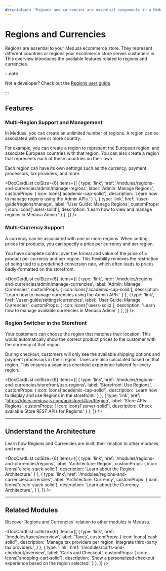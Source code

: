 ```yaml
---
description: "Regions and currencies are essential components in a Medusa ecommerce store. Learn about the available features and guides."
---
```



# Regions and Currencies

Regions are essential to your Medusa ecommerce store. They represent different countries or regions your ecommerce store serves customers in. This overview introduces the available features related to regions and currencies.

:::note

Not a developer? Check out the [Regions user guide](../../user-guide/regions/index.md).

:::

## Features

### Multi-Region Support and Management

In Medusa, you can create an unlimited number of regions. A region can be associated with one or more country.

For example, you can create a region to represent the European region, and associate European countries with that region. You can also create a region that represents each of these countries on their own.

Each region can have its own settings such as the currency, payment processors, tax providers, and more.

<DocCardList colSize={6} items={[
  {
    type: 'link',
    href: '/modules/regions-and-currencies/admin/manage-regions',
    label: 'Admin: Manage Regions',
    customProps: {
      icon: Icons['academic-cap-solid'],
      description: 'Learn how to manage regions using the Admin APIs.'
    }
  },
  {
    type: 'link',
    href: '/user-guide/regions/manage',
    label: 'User Guide: Manage Regions',
    customProps: {
      icon: Icons['users-solid'],
      description: 'Learn how to view and manage regions in Medusa Admin.'
    }
  },
]} />

### Multi-Currency Support

A currency can be associated with one or more regions. When setting prices for products, you can specify a price per currency and per region.

You have complete control over the format and value of the price of a product per currency and per region. This flexibility removes the restriction of being tied to a predefined conversion rate, which often leads to prices badly-formatted on the storefront.

<DocCardList colSize={6} items={[
  {
    type: 'link',
    href: '/modules/regions-and-currencies/admin/manage-currencies',
    label: 'Admin: Manage Currencies',
    customProps: {
      icon: Icons['academic-cap-solid'],
      description: 'Learn how to manage currencies using the Admin APIs.'
    }
  },
  {
    type: 'link',
    href: '/user-guide/settings/currencies',
    label: 'User Guide: Manage Currencies',
    customProps: {
      icon: Icons['users-solid'],
      description: 'Learn how to manage available currencies in Medusa Admin'
    }
  },
]} />

### Region Switcher in the Storefront

Your customers can choose the region that matches their location. This would automatically show the correct product prices to the customer with the currency of that region.

During checkout, customers will only see the available shipping options and payment processors in their region. Taxes are also calculated based on that region. This ensures a seamless checkout experience tailored for every region.

<DocCardList colSize={6} items={[
  {
    type: 'link',
    href: '/modules/regions-and-currencies/storefront/use-regions',
    label: 'Storefront: Use Regions',
    customProps: {
      icon: Icons['academic-cap-solid'],
      description: 'Learn how to display and use Regions in the storefront.'
    }
  },
  {
    type: 'link',
    href: 'https://docs.medusajs.com/api/store/#tag/Region',
    label: 'Store APIs: Regions',
    customProps: {
      icon: Icons['server-solid'],
      description: 'Check available Store REST APIs for Regions.'
    }
  },
]} />

---

## Understand the Architecture

Learn how Regions and Currencies are built, their relation to other modules, and more.

<DocCardList colSize={6} items={[
  {
    type: 'link',
    href: '/modules/regions-and-currencies/regions',
    label: 'Architecture: Region',
    customProps: {
      icon: Icons['circle-stack-solid'],
      description: 'Learn about the Region Architecture.'
    }
  },
  {
    type: 'link',
    href: '/modules/regions-and-currencies/currencies',
    label: 'Architecture: Currency',
    customProps: {
      icon: Icons['circle-stack-solid'],
      description: 'Learn about the Currency Architecture.',
    }
  },
]} />

---

## Related Modules

Discover Regions and Currencies' relation to other modules in Medusa.

<DocCardList colSize={6} items={[
  {
    type: 'link',
    href: '/modules/taxes/overview',
    label: 'Taxes',
    customProps: {
      icon: Icons['cash-solid'],
      description: 'Manage tax providers per region. Integrate third-party tax providers.',
    }
  },
  {
    type: 'link',
    href: '/modules/carts-and-checkout/overview',
    label: 'Carts and Checkout',
    customProps: {
      icon: Icons['shopping-cart-solid'],
      description: 'Show a personalized checkout experience based on the region selected.'
    }
  },
]} />
